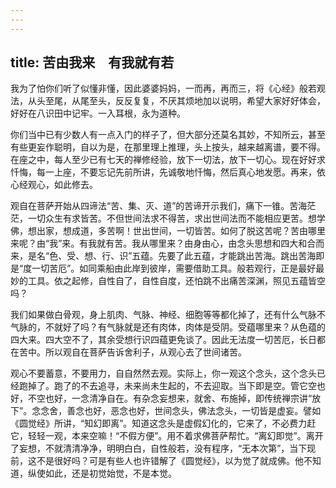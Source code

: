 ```yaml
---
---
---
```

title: 苦由我来　有我就有若
---




我为了怕你们听了似懂非懂，因此婆婆妈妈，一而再，再而三，将《心经》般若观法，从头至尾，从尾至头，反反复复，不厌其烦地加以说明，希望大家好好体会，好好在八识田中记牢。一入耳根，永为道种。

你们当中已有少数人有一点入门的样子了，但大部分还莫名其妙，不知所云，甚至有些更妄作聪明，自以为是，在那里理上推理，头上按头，越来越离谱，要不得。在座之中，每人至少已有七天的禅修经验，放下一切法，放下一切心。现在好好求忏悔，每一上座，不要忘记先前所讲，先诚敬地忏悔，然后真心地发愿。再来，依心经观心，如此修去。

观自在菩萨开始从四谛法“苦、集、灭、道”的苦谛开示我们，痛下一锥。苦海茫茫，一切众生有求皆苦。不但世间法求不得苦，求出世间法而不能相应更苦。想学佛，想出家，想成道，多苦啊！世出世间，一切皆苦。如何了脱这苦呢？苦由哪里来呢？由“我”来。有我就有苦。我从哪里来？由身由心，由念头思想和四大和合而来，是名“色、受、想、行、识”五蕴。先要了此五蕴，才能跳出苦海。跳出苦海即是“度一切苦厄”。如同乘船由此岸到彼岸，需要借助工具。般若观行，正是最好最妙的工具。依之起修，自性自了，自性自度，还怕跳不出痛苦深渊，照见五蕴皆空吗？

我们如果做白骨观，身上肌肉、气脉、神经、细胞等等都化掉了，还有什么气脉不气脉的，不就好了吗？有气脉就是还有肉体，肉体是受阴。受蕴哪里来？从色蕴的四大来。四大空不了，其余受想行识四蕴更免谈了。因此无法度一切苦厄，长日都在苦中。所以观自在菩萨告诉舍利子，从观心去了世间诸苦。

观心不要蓄意，不要用力，自自然然去观。实际上，你一观这个念头，这个念头已经跑掉了。跑了的不去追寻，未来尚未生起的，不去迎取。当下即是空。管它空也好，不空也好，一念清净自在。有杂念妄想来，就舍、布施掉，即传统禅宗讲“放下”。念念舍，善念也好，恶念也好，世间念头，佛法念头，一切皆是虚妄。譬如《圆觉经》所讲，“知幻即离”。知道这念头是虚假幻化的，它来了，不必费力赶它，轻轻一观，本来空嘛！“不假方便”。用不着求佛菩萨帮忙。“离幻即觉”。离开了妄想，不就清清净净，明明白白，自性般若，没有程序，“无本次第”，当下现前，这不是很好吗？可是有些人也许错解了《圆觉经》，以为觉了就成佛。他不知道，纵使如此，还是初觉始觉，不是本觉。